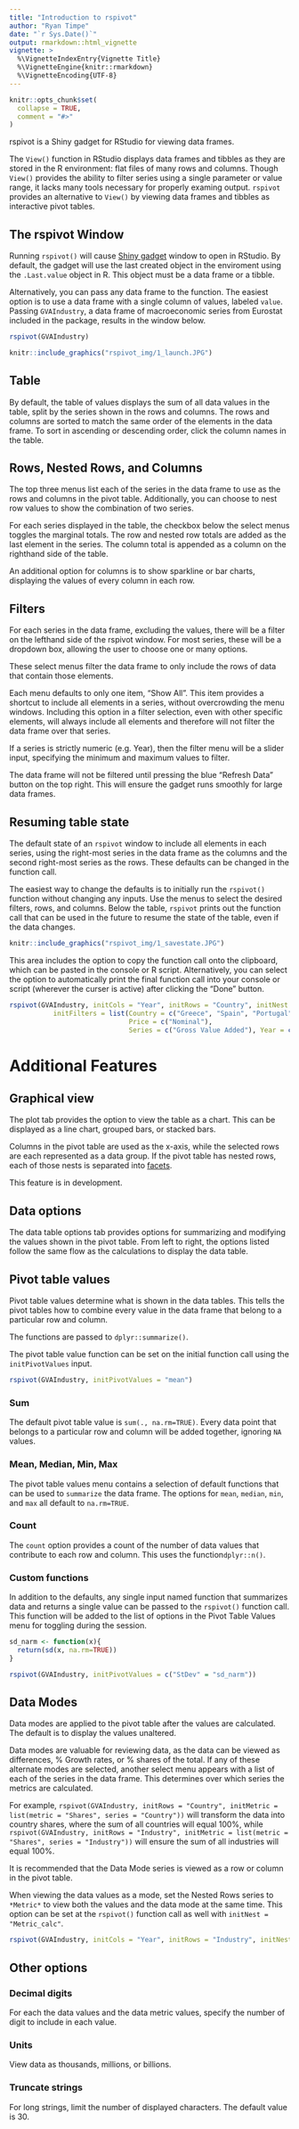 ```yaml
---
title: "Introduction to rspivot"
author: "Ryan Timpe"
date: "`r Sys.Date()`"
output: rmarkdown::html_vignette
vignette: >
  %\VignetteIndexEntry{Vignette Title}
  %\VignetteEngine{knitr::rmarkdown}
  %\VignetteEncoding{UTF-8}
---
```


```r
knitr::opts_chunk$set(
  collapse = TRUE,
  comment = "#>"
)
```

rspivot is a Shiny gadget for RStudio for viewing data frames.

The `View()` function in RStudio displays data frames and tibbles as they are stored in the R environment: flat files of many rows and columns. Though `View()` provides the ability to filter series using a single parameter or value range, it lacks many tools necessary for properly examing output. `rspivot` provides an alternative to `View()` by viewing data frames and tibbles as interactive pivot tables.

## The rspivot Window

Running `rspivot()` will cause [Shiny gadget](https://shiny.rstudio.com/articles/gadgets.html) window to open in RStudio. By default, the gadget will use the last created object in the enviroment using the `.Last.value` object in R. This object must be a data frame or a tibble.

Alternatively, you can pass any data frame to the function. The easiest option is to use a data frame with a single column of values, labeled `value`. Passing `GVAIndustry`, a data frame of macroeconomic series from Eurostat included in the package, results in the window below.
``` r
rspivot(GVAIndustry)
```
```r
knitr::include_graphics("rspivot_img/1_launch.JPG")
```

## Table

By default, the table of values displays the sum of all data values in the table, split by the series shown in the rows and columns. The rows and columns are sorted to match the same order of the elements in the data frame. To sort in ascending or descending order, click the column names in the table.

## Rows, Nested Rows, and Columns

The top three menus list each of the series in the data frame to use as the rows and columns in the pivot table. Additionally, you can choose to nest row values to show the combination of two series.

For each series displayed in the table, the checkbox below the select menus toggles the marginal totals. The row and nested row totals are added as the last element in the series. The column total is appended as a column on the righthand side of the table.

An additional option for columns is to show sparkline or bar charts, displaying the values of every column in each row.

## Filters

For each series in the data frame, excluding the values, there will be a filter on the lefthand side of the rspivot window. For most series, these will be a dropdown box, allowing the user to choose one or many options.

These select menus filter the data frame to only include the rows of data that contain those elements. 

Each menu defaults to only one item, "Show All". This item provides a shortcut to include all elements in a series, without overcrowding the menu windows. Including this option in a filter selection, even with other specific elements, will always include all elements and therefore will not filter the data frame over that series.

If a series is strictly numeric (e.g. Year), then the filter menu will be a slider input, specifying the minimum and maximum values to filter.

The data frame will not be filtered until pressing the blue "Refresh Data" button on the top right. This will ensure the gadget runs smoothly for large data frames.

## Resuming table state

The default state of an `rspivot` window to include all elements in each series, using the right-most series in the data frame as the columns and the second right-most series as the rows. These defaults can be changed in the function call.

The easiest way to change the defaults is to initially run the `rspivot()` function without changing any inputs. Use the menus to select the desired filters, rows, and columns. Below the table, `rspivot` prints out the function call that can be used in the future to resume the state of the table, even if the data changes.

```r
knitr::include_graphics("rspivot_img/1_savestate.JPG")
```

This area includes the option to copy the function call onto the clipboard, which can be pasted in the console or R script. Alternatively, you can select the option to automatically print the final function call into your console or script (wherever the curser is active) after clicking the "Done" button.


```r
rspivot(GVAIndustry, initCols = "Year", initRows = "Country", initNest = "", 
           initFilters = list(Country = c("Greece", "Spain", "Portugal", "Italy"),
                              Price = c("Nominal"), 
                              Series = c("Gross Value Added"), Year = c(2004, 2014)))
```

# Additional Features

## Graphical view

The plot tab provides the option to view the table as a chart. This can be displayed as a line chart, grouped bars, or stacked bars.

Columns in the pivot table are used as the x-axis, while the selected rows are each represented as a data group. If the pivot table has nested rows, each of those nests is separated into [facets](http://ggplot2.tidyverse.org/reference/facet_grid.html).

This feature is in development.

## Data options

The data table options tab provides options for summarizing and modifying the values shown in the pivot table. From left to right, the options listed follow the same flow as the calculations to display the data table.

## Pivot table values

Pivot table values determine what is shown in the data tables. This tells the pivot tables how to combine every value in the data frame that belong to a particular row and column.

The functions are passed to `dplyr::summarize()`.

The pivot table value function can be set on the initial function call using the `initPivotValues` input.

```r
rspivot(GVAIndustry, initPivotValues = "mean")
```

### Sum

The default pivot table value is `sum(., na.rm=TRUE)`. Every data point that belongs to a particular row and column will be added together, ignoring `NA` values.

### Mean, Median, Min, Max

The pivot table values menu contains a selection of default functions that can be used to `summarize` the data frame. The options for `mean`, `median`, `min`, and `max` all default to `na.rm=TRUE`.

### Count

The `count` option provides a count of the number of data values that contribute to each row and column. This uses the function`dplyr::n()`.

### Custom functions

In addition to the defaults, any single input named function that summarizes data and returns a single value can be passed to the `rspivot()` function call. This function will be added to the list of options in the Pivot Table Values menu for toggling during the session.

```r
sd_narm <- function(x){
  return(sd(x, na.rm=TRUE))
}

rspivot(GVAIndustry, initPivotValues = c("StDev" = "sd_narm"))

```

## Data Modes

Data modes are applied to the pivot table after the values are calculated. The default is to display the values unaltered.

Data modes are valuable for reviewing data, as the data can be viewed as differences, % Growth rates, or % shares of the total. If any of these alternate modes are selected, another select menu appears with a list of each of the series in the data frame. This determines over which series the metrics are calculated.

For example, `rspivot(GVAIndustry, initRows = "Country", initMetric = list(metric = "Shares", series = "Country"))` will transform the data into country shares, where the sum of all countries will equal 100%, while `rspivot(GVAIndustry, initRows = "Industry", initMetric = list(metric = "Shares", series = "Industry"))` will ensure the sum of all industries will equal 100%.

It is recommended that the Data Mode series is viewed as a row or column in the pivot table.

When viewing the data values as a mode, set the Nested Rows series to `*Metric*` to view both the values and the data mode at the same time. This option can be set at the `rspivot()` function call as well with `initNest = "Metric_calc"`.

```r
rspivot(GVAIndustry, initCols = "Year", initRows = "Industry", initNest = "Metric_calc",                         initMetric = list(metric = "Growth", series = "Year"))
```

## Other options

### Decimal digits

For each the data values and the data metric values, specify the number of digit to include in each value.

### Units

View data as thousands, millions, or billions.

### Truncate strings

For long strings, limit the number of displayed characters. The default value is 30.

